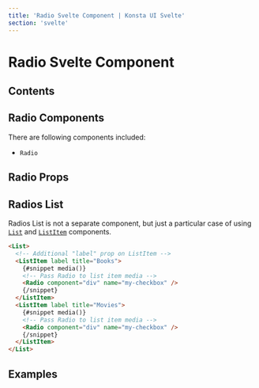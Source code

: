 ```yaml
---
title: 'Radio Svelte Component | Konsta UI Svelte'
section: 'svelte'
---
```



# Radio Svelte Component

## Contents

## Radio Components

There are following components included:

- `Radio`

## Radio Props

<RadioProps />

## Radios List

Radios List is not a separate component, but just a particular case of using [`List`](/svelte/list) and [`ListItem`](/svelte/list-item) components.

```html
<List>
  <!-- Additional "label" prop on ListItem -->
  <ListItem label title="Books">
    {#snippet media()}
    <!-- Pass Radio to list item media -->
    <Radio component="div" name="my-checkbox" />
    {/snippet}
  </ListItem>
  <ListItem label title="Movies">
    {#snippet media()}
    <!-- Pass Radio to list item media -->
    <Radio component="div" name="my-checkbox" />
    {/snippet}
  </ListItem>
</List>
```

## Examples

<RadioExample />
